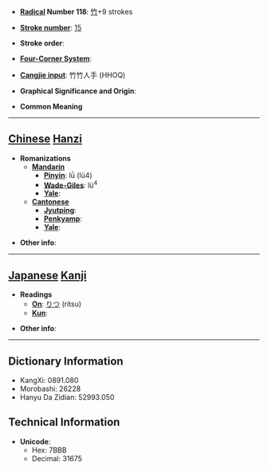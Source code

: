 * '''[[Wiktionary:Chinese radical index| Radical]] Number 118''': [[Wiktionary:Chinese radical index 竹|竹]]+9 strokes

* '''[[Wiktionary:Chinese total strokes index|Stroke number]]''': [[Wiktionary:Chinese total strokes index 15|15]]

* '''Stroke order''': 

* '''[[Wiktionary:Chinese four corner index|Four-Corner System]]''': 

* '''[[Wiktionary:Chinese Cangjie index|Cangjie input]]''': 竹竹人手 (HHOQ)

* '''Graphical Significance and Origin''': 

* '''Common Meaning'''

----

== [[Chinese]] [[Hanzi]] ==

* '''Romanizations'''
** '''[[Mandarin]]'''
*** '''[[Pinyin]]''': lǜ (lü4)
*** '''[[Wade-Giles]]''': lü<sup>4</sup>
*** '''[[Yale]]''': 
** '''[[Cantonese]]'''
*** '''[[Jyutping]]''':
*** '''[[Penkyamp]]''': 
*** '''[[Yale]]''': 

* '''Other info''': 

----

== [[Japanese]] [[Kanji]] ==

* '''Readings'''
** '''[[On]]''': [[りつ]] (ritsu)
** '''[[Kun]]''': 

* '''Other info''':  

----

== Dictionary Information ==

* KangXi: 0891.080
* Morobashi: 26228
* Hanyu Da Zidian: 52993.050

== Technical Information ==

* '''Unicode''':
** Hex: 7BBB
** Decimal: 31675